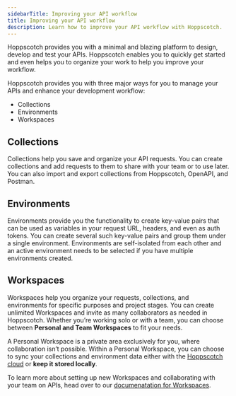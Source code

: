 ```yaml
---
sidebarTitle: Improving your API workflow
title: Improving your API workflow
description: Learn how to improve your API workflow with Hoppscotch.
---
```


Hoppscotch provides you with a minimal and blazing platform to design, develop and test your APIs. Hoppscotch enables you to quickly get started and even helps you to organize your work to help you improve your workflow.

Hoppscotch provides you with three major ways for you to manage your APIs and enhance your development workflow:

- Collections
- Environments
- Workspaces

## Collections

Collections help you save and organize your API requests. You can create collections and add requests to them to share with your team or to use later. You can also import and export collections from Hoppscotch, OpenAPI, and Postman.

## Environments

Environments provide you the functionality to create key-value pairs that can be used as variables in your request URL, headers, and even as auth tokens. You can create several such key-value pairs and group them under a single environment. Environments are self-isolated from each other and an active environment needs to be selected if you have multiple environments created.

## Workspaces

Workspaces help you organize your requests, collections, and environments for specific purposes and project stages. You can create unlimited Workspaces and invite as many collaborators as needed in Hoppscotch. Whether you’re working solo or with a team, you can choose between **Personal and Team Workspaces** to fit your needs.

A Personal Workspace is a private area exclusively for you, where collaboration isn’t possible. Within a Personal Workspace, you can choose to sync your collections and environment data either with the [Hoppscotch cloud](https://hoppscotch.io) or **keep it stored locally**.

To learn more about setting up new Workspaces and collaborating with your team on APIs, head over to our [documenatation for Workspaces](https://docs.hoppscotch.io/documentation/features/workspaces).
